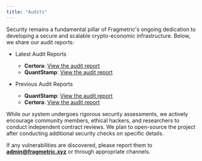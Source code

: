 ```yaml
---
title: "Audits"
---
```


Security remains a fundamental pillar of Fragmetric's ongoing dedication to developing a secure and scalable crypto-economic infrastructure. Below, we share our audit reports:

* Latest Audit Reports

  * **Certora**: [View the audit report](https://fragmetric-assets.s3.ap-northeast-2.amazonaws.com/audit-25-07-certora.pdf)
  * **QuantStamp**: [View the audit report](https://certificate.quantstamp.com/full/fragmetric-liquid-restaking-program/e741c4bd-1e2e-4546-8377-2f0dded8976c/index.html)

* Previous Audit Reports

  * **QuantStamp**: [View the audit report](https://certificate.quantstamp.com/full/fragmetric-liquid-restaking-program/e741c4bd-1e2e-4546-8377-2f0dded8976c/index.html)
  * **Certora**: [View the audit report](https://certora.cdn.prismic.io/certora/Z0TJ8a8jQArT1So1_Fragmetricv1InformeFinal.pdf)

While our system undergoes rigorous security assessments, we actively encourage community members, ethical hackers, and researchers to conduct independent contract reviews. We plan to open-source the project after conducting additional security checks on specific details.

If any vulnerabilities are discovered, please report them to [**admin@fragmetric.xyz**]() or through appropriate channels.
